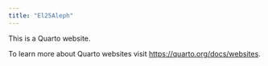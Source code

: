 ```yaml
---
title: "El25Aleph"
---
```


This is a Quarto website.

To learn more about Quarto websites visit <https://quarto.org/docs/websites>.

